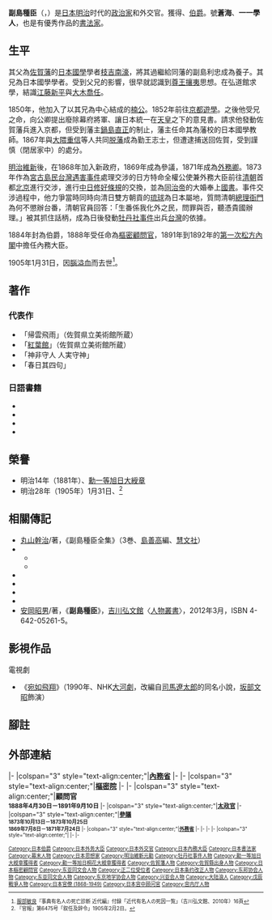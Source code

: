 {{Infobox Officeholder
| honorific-prefix=伯爵
| name =副島 種臣
| image =Taneomi Soejima NLD portrait.jpg
| caption       = 

|office = [[內務大臣_(日本)|內務大臣]]
|term_start = 1892年3月11日
|term_end = 1892年6月8日
|monarch = 
|predecessor = [[品川彌二郎|品川彌二郎]]
|successor = [[松方正義|松方正義]]

|office1 = [[樞密院_(日本)|樞密院]]副議長
|term_start1 = 1891年9月10日
|term_end1 = 1892年3月11日
|monarch1 = 
|1blankname1  = 議長
|1namedata1   = [[伊藤博文|伊藤博文]]
|predecessor1 = {{link-ja|寺島宗則|寺島宗則}}
|successor1 = {{link-ja|東久世通禧|東久世通禧}}

|office2 = [[外務大臣_(日本)|外務事務總裁]]
|term_start2 = 1873年10月13日
|term_end2 = 1873年10月28日
|monarch2 = 
|predecessor2 = 
|successor2 = 

|office3 = [[外務大臣_(日本)|外務卿]]
|term_start3 = 1871年12月15日
|term_end3 = 1873年10月13日
|monarch3 = 
|predecessor3 = [[岩倉具視|岩倉具視]]
|successor3 = {{link-ja|寺島宗則|寺島宗則}}

| country       ={{JPN}}
| birth_date    = {{birth date|1828|10|17}}<br />（[[文政|文政]]11年[[九月初九|9月9日]]）
| birth_place   = {{JPN}}[[肥前国|肥前国]][[佐賀|佐賀]]
| death_date    = {{death_date_and_age|1905|1|31|1828|10|17}}
| death_place   = {{JPN}} [[東京府|東京府]]
| relative      = [[弘道館_(佐賀藩)|弘道館]]
| nationality   = {{JPN}}
| party         = {{link-ja|愛國公黨|愛国公党}}
| honor         = [[勲一等旭日桐花大綬章|勲一等旭日桐花大綬章]]<br />[[伯爵|伯爵]]
| spouse        = 
| relativeonship= 伯爵 [[副島道正|副島道正]]（三男、貴族院議員）<br />男爵 [[周布兼道|周布兼道]]（女婿、貴族院議員）<!-- <br />[[周布公平|周布公平]]（貴族院議員）-->
}}
'''副島種臣'''（{{jpn|j=副島 種臣|kana=そえじま たねおみ|rm=Soejima Taneomi}}，{{bd|1828年|10月17日|1905年|1月31日}}）是[[日本|日本]][[明治|明治]]时代的[[政治家|政治家]]和外交官。獲得{{link-ja|勳一等|勲等}}、[[伯爵|伯爵]]。號'''蒼海'''、'''一一學人'''，也是有優秀作品的[[書法家|書法家]]。

==生平==
其父為[[佐賀藩|佐賀藩]]{{link-ja|藩校|藩校}}{{link-ja|弘道館|弘道館 (佐賀藩)}}的[[日本國學|日本國學]]學者[[枝吉南濠|枝吉南濠]]，將其過繼給同藩的副島利忠成為養子。其兄為日本國學學者{{link-ja|枝吉神陽|枝吉神陽}}。受到父兄的影響，很早就認識到[[尊王攘夷|尊王攘夷]]思想。在弘道館求學，結識[[江藤新平|江藤新平]]與[[大木喬任|大木喬任]]。

1850年，他加入了以其兄為中心結成的[[楠木正成|楠公]]{{link-ja|義祭同盟|義祭同盟}}。1852年前往[[京都|京都]][[遊學|遊學]]。之後他受兄之命，向公卿{{link-ja|大原重德|大原重徳}}提出廢除幕府將軍、讓日本統一在[[天皇|天皇]]之下的意見書。{{link-ja|青蓮院宮朝彥親王|久邇宮朝彦親王}}請求他發動佐賀藩兵進入京都，但受到藩主[[鍋島直正|鍋島直正]]的制止，藩主任命其為藩校的日本國學教師。1867年與[[大隈重信|大隈重信]]等人共同[[脱藩|脱藩]]成為勤王志士，但遭逮捕送回佐賀，受到謹慎（閉居家中）的處分。

[[明治維新|明治維新]]後，在1868年加入新政府，1869年成為參議，1871年成為[[外務卿|外務卿]]。1873年作為[[宮古島民台灣遇害事件|宮古島民台灣遇害事件]]處理交涉的日方特命全權公使兼外務大臣前往[[清朝|清朝]]首都[[北京|北京]]進行交涉，進行[[中日修好條規|中日修好條規]]的交換，並為[[同治帝|同治帝]]的大婚奉上[[國書|國書]]。事件交涉過程中，他力爭當時同時向清日雙方朝貢的[[琉球國|琉球]]為日本屬地，質問清朝[[總理各國事務衙門|總理衙門]]為何不懲辦台番，清朝官員回答：「生番係我化外之民，問罪與否，聽憑貴國辦理。」被其抓住話柄，成為日後發動[[牡丹社事件|牡丹社事件]]出兵[[台灣|台灣]]的依據。

1884年封為伯爵，1888年受任命為[[日本樞密院|樞密顧問官]]，1891年到1892年的[[第一次松方內閣|第一次松方內閣]]中擔任內務大臣。

1905年1月31日，因[[腦溢血|腦溢血]]而去世<ref>[[服部敏良|服部敏良]]『事典有名人の死亡診断 近代編』付録「近代有名人の死因一覧」（吉川弘文館、2010年）16頁</ref>。

== 著作 ==
=== 代表作 ===
*「帰雲飛雨」（佐賀県立美術館所蔵）
*「[[紅葉館|紅葉館]]」（佐賀県立美術館所蔵）
*「神非守人 人実守神」
*「春日其四句」

=== 日語書籍 ===
*{{Cite book|author=副島種臣|editor=[[島善高|島善高]]編|title=副島種臣全集 1 著述篇|publisher=慧文社|isbn=4-905849-07-1|date=2004年12月}}
*{{Cite book|author=副島種臣|editor=島善高編|title=副島種臣全集 2 著述篇|publisher=慧文社|isbn=4-905849-08-X|date=2004年12月}}
*{{Cite book|author=副島種臣|editor=島善高編|title=副島種臣全集 3 著述篇|publisher=慧文社|isbn=978-4-905849-09-4|date=2007年10月}}
*{{Cite book|author=副島種臣（筆）|editor=[[石川九楊|石川九楊]]編|title=蒼海副島種臣書|publisher=二玄社|isbn=4-544-01382-8|date=2003年10月}}

== 榮譽 ==
* 明治14年（1881年）、[[勳一等旭日大綬章|勳一等旭日大綬章]]
* 明治28年（1905年）1月31日、{{link-ja|勲一等旭日桐花大綬章|勲一等旭日桐花大綬章}}<ref>『官報』第6475号「叙任及辞令」1905年2月2日。</ref>

== 相關傳記 ==
*[[丸山幹治|丸山幹治]]/著，《副島種臣全集》（3巻、[[島善高|島善高]]編、[[慧文社|慧文社]]）
*{{Cite book|author=丸山幹治|authorlink=丸山幹治|year=1936|title=副島種臣伯|publisher=[[大日社|大日社]]}}
**{{Cite book|author=丸山幹治|title=副島種臣伯|series=Misuzu reprints 2|publisher=みすず書房|isbn=4-622-02672-4|date=1987年4月}}
**{{Cite book|author=丸山幹治|title=副島種臣伯|series=Misuzu reprints 2|edition=オンデマンド版|publisher=みすず書房|isbn=4-622-06162-7|url=http://www.msz.co.jp/book/detail/06162.html|date=2005年9月|access-date=2015-12-17|archive-date=2020-08-13|archive-url=https://web.archive.org/web/20200813033418/https://www.msz.co.jp/book/detail/06162.html|dead-url=no}}
*{{Cite book|year=1936|title=副島種臣先生小伝|publisher=副島種臣先生顕彰会}}
*{{Cite book|year=1941|title=蒼海副島種臣先生講話|publisher=川崎又次郎}}
*{{Cite book|author=大橋昭夫|authorlink=大橋昭夫|title=副島種臣|publisher=[[新人物往来社|新人物往来社]]|isbn=4-404-01739-1|date=1990年7月}}
*{{Cite book|author=齋藤洋子|authorlink=齋藤洋子|title=副島種臣與明治国家|publisher=[[慧文社|慧文社]]|isbn=4-86330-044-1|date=2010年10月}}
*[[安岡昭男|安岡昭男]]/著，《'''副島種臣'''》，[[吉川弘文館|吉川弘文館]]〈[[人物叢書|人物叢書]]〉，2012年3月，ISBN 4-642-05261-5。

== 影視作品 ==
; 電視劇
* 《[[宛如飛翔|宛如飛翔]]》（1990年、NHK[[大河劇|大河劇]]，改編自[[司馬遼太郎|司馬遼太郎]]的同名小說，[[坂部文昭|坂部文昭]]飾演）

== 腳註 ==
{{Reflist}}
== 外部連結 ==
{{Commons category|Soejima_Taneomi}}

{{start box}}
{{s-off}}
|-
|colspan="3" style="text-align:center;"|'''[[內務省|內務省]]'''
|-
{{s-before|[[品川弥二郎|品川弥二郎]]}}
{{s-title|[[內務大臣_(日本)|內務大臣]]<br><small>1892年3月11日－1892年6月8日}}
{{s-after|[[松方正義|松方正義]]}}
|-
|colspan="3" style="text-align:center;"|'''[[樞密院_(日本)|樞密院]]'''
|-
{{s-before|{{tsl|ja|寺島宗則|寺島宗則}}}}
{{s-title|副議長<br><small>1891年9月10日－1892年3月11日}}
{{s-after|無<small>（下一相同頭銜：<br>{{tsl|ja|東久世通禧|東久世通禧}}）</small>}}
|-
|colspan="3" style="text-align:center;"|'''顧問官<br><small>1888年4月30日－1891年9月10日'''
|-
|colspan="3" style="text-align:center;"|'''[[太政官|太政官]]'''
|-
|colspan="3" style="text-align:center;"|'''[[參議_(日本)|參議]]<br><small>1873年10月13日－1873年10月25日<br>1869年7月8日－1871年7月24日'''
|-
|colspan="3" style="text-align:center;"|'''[[日本外務省|外務省]]'''
|-
{{s-before|職位創建<small>（原因：<br>由外務卿改制）</small>}}
{{s-title|[[外務大臣_(日本)|外務事務總裁]]<br><small>1873年10月13日－1873年10月28日}}
{{s-after|職位廢止<small>（原因：<br>改制為外務卿）</small>}}
|-
{{s-before|[[岩倉具視|岩倉具視]]}}
{{s-title|外務卿<br><small>1871年12月15日－1873年10月13日}}
{{s-after|職位廢止<small>（原因：<br>改制為外務事務總裁）</small>}}
|-
{{S-reg|other}}
|-
|colspan="3" style="text-align:center;"|'''{{Tsl|ja|日本の華族一覧|副島（種臣）伯爵家}}'''
|-
{{s-before|敘爵}}
{{s-title|<small>1884年7月17日 －{{box|1905年1月31日}}}}
{{s-after|{{link-ja|副島道正|副島道正}}}}
|-
{{end box}}

{{佐賀七賢}}
{{內務大臣}}
{{Portal bar|日本|政治|历史|人物}}
{{Authority control}}
{{DEFAULTSORT:Soejima Taneomi}}
[[Category:日本伯爵|Category:日本伯爵]]
[[Category:日本外务大臣|Category:日本外务大臣]]
[[Category:日本外交官|Category:日本外交官]]
[[Category:日本內務大臣|Category:日本內務大臣]]
[[Category:日本書法家|Category:日本書法家]]
[[Category:幕末人物|Category:幕末人物]]
[[Category:日本思想家|Category:日本思想家]]
[[Category:明治維新元勳|Category:明治維新元勳]]
[[Category:牡丹社事件人物|Category:牡丹社事件人物]]
[[Category:勳一等旭日大綬章獲得者|Category:勳一等旭日大綬章獲得者]]
[[Category:勳一等旭日桐花大綬章獲得者|Category:勳一等旭日桐花大綬章獲得者]]
[[Category:佐賀藩人物|Category:佐賀藩人物]]
[[Category:佐賀縣出身人物|Category:佐賀縣出身人物]]
[[Category:日本樞密顧問官|Category:日本樞密顧問官]]
[[Category:东亚同文会人物|Category:东亚同文会人物]]
[[Category:正二位受位者|Category:正二位受位者]]
[[Category:日本条约改正人物|Category:日本条约改正人物]]
[[Category:东邦协会人物|Category:东邦协会人物]]
[[Category:东亚同文会人物|Category:东亚同文会人物]]
[[Category:东京地学协会人物|Category:东京地学协会人物]]
[[Category:兴亚会人物|Category:兴亚会人物]]
[[Category:大陆浪人|Category:大陆浪人]]
[[Category:戊辰戰爭人物|Category:戊辰戰爭人物]]
[[Category:日本官僚_(1868-1949)|Category:日本官僚 (1868-1949)]]
[[Category:日本宫中顾问官|Category:日本宫中顾问官]]
[[Category:宫内厅人物|Category:宫内厅人物]]